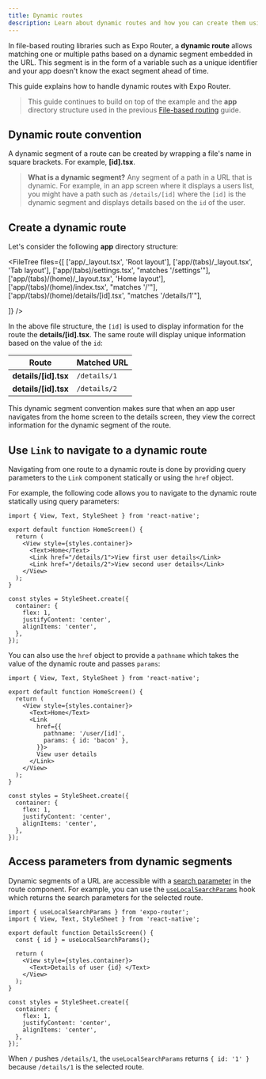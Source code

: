 ```yaml
---
title: Dynamic routes
description: Learn about dynamic routes and how you can create them using Expo Router library.
---
```



In file-based routing libraries such as Expo Router, a **dynamic route** allows matching one or multiple paths based on a dynamic segment embedded in the URL. This segment is in the form of a variable such as a unique identifier and your app doesn't know the exact segment ahead of time.

This guide explains how to handle dynamic routes with Expo Router.

> This guide continues to build on top of the example and the **app** directory structure used in the previous [File-based routing](/develop/file-based-routing/) guide.

## Dynamic route convention

A dynamic segment of a route can be created by wrapping a file's name in square brackets. For example, **[id].tsx**.

> **What is a dynamic segment?** Any segment of a path in a URL that is dynamic. For example, in an app screen where it displays a users list, you might have a path such as `/details/[id]` where the `[id]` is the dynamic segment and displays details based on the `id` of the user.

## Create a dynamic route

Let's consider the following **app** directory structure:

<FileTree
  files={[
    ['app/_layout.tsx', 'Root layout'],
    ['app/(tabs)/_layout.tsx', 'Tab layout'],
    ['app/(tabs)/settings.tsx', "matches '/settings'"],
    ['app/(tabs)/(home)/_layout.tsx', 'Home layout'],
    ['app/(tabs)/(home)/index.tsx', "matches '/'"],
    ['app/(tabs)/(home)/details/[id].tsx', "matches '/details/1'"],

]}
/>

In the above file structure, the `[id]` is used to display information for the route the **details/[id].tsx**. The same route will display unique information based on the value of the `id`:

| Route                | Matched URL  |
| -------------------- | ------------ |
| **details/[id].tsx** | `/details/1` |
| **details/[id].tsx** | `/details/2` |

This dynamic segment convention makes sure that when an app user navigates from the home screen to the details screen, they view the correct information for the dynamic segment of the route.

## Use `Link` to navigate to a dynamic route

Navigating from one route to a dynamic route is done by providing query parameters to the `Link` component statically or using the `href` object.

For example, the following code allows you to navigate to the dynamic route statically using query parameters:

```tsx app/(home)/index.tsx|collapseHeight=300
import { View, Text, StyleSheet } from 'react-native';

export default function HomeScreen() {
  return (
    <View style={styles.container}>
      <Text>Home</Text>
      <Link href="/details/1">View first user details</Link>
      <Link href="/details/2">View second user details</Link>
    </View>
  );
}

const styles = StyleSheet.create({
  container: {
    flex: 1,
    justifyContent: 'center',
    alignItems: 'center',
  },
});
```

You can also use the `href` object to provide a `pathname` which takes the value of the dynamic route and passes `params`:

```tsx app/(home)/index.tsx
import { View, Text, StyleSheet } from 'react-native';

export default function HomeScreen() {
  return (
    <View style={styles.container}>
      <Text>Home</Text>
      <Link
        href={{
          pathname: '/user/[id]',
          params: { id: 'bacon' },
        }}>
        View user details
      </Link>
    </View>
  );
}

const styles = StyleSheet.create({
  container: {
    flex: 1,
    justifyContent: 'center',
    alignItems: 'center',
  },
});
```

## Access parameters from dynamic segments

Dynamic segments of a URL are accessible with a [search parameter](/router/reference/search-parameters/) in the route component. For example, you can use the [`useLocalSearchParams`](/router/reference/hooks/#uselocalsearchparams) hook which returns the search parameters for the selected route.

```tsx app/(home)/details/[id].tsx|collapseHeight=300
import { useLocalSearchParams } from 'expo-router';
import { View, Text, StyleSheet } from 'react-native';

export default function DetailsScreen() {
  const { id } = useLocalSearchParams();

  return (
    <View style={styles.container}>
      <Text>Details of user {id} </Text>
    </View>
  );
}

const styles = StyleSheet.create({
  container: {
    flex: 1,
    justifyContent: 'center',
    alignItems: 'center',
  },
});
```

When `/` pushes `/details/1`, the `useLocalSearchParams` returns `{ id: '1' }` because `/details/1` is the selected route.
